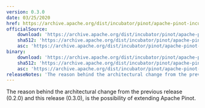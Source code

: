 ```yaml
---
version: 0.3.0
date: 03/25/2020
href: https://archive.apache.org/dist/incubator/pinot/apache-pinot-incubating-0.3.0/apache-pinot-incubating-0.3.0-bin.tar.gz
officialSource:
    download: 'https://archive.apache.org/dist/incubator/pinot/apache-pinot-incubating-0.3.0/apache-pinot-incubating-0.3.0-src.tar.gz'
    sha512: 'https://archive.apache.org/dist/incubator/pinot/apache-pinot-incubating-0.3.0/apache-pinot-incubating-0.3.0-src.tar.gz.sha512'
    asc: 'https://archive.apache.org/dist/incubator/pinot/apache-pinot-incubating-0.3.0/apache-pinot-incubating-0.3.0-src.tar.gz.asc'
binary:
    download: 'https://archive.apache.org/dist/incubator/pinot/apache-pinot-incubating-0.3.0/apache-pinot-incubating-0.3.0-bin.tar.gz'
    sha512: 'https://archive.apache.org/dist/incubator/pinot/apache-pinot-incubating-0.3.0/apache-pinot-incubating-0.3.0-bin.tar.gz.sha512'
    asc: 'https://archive.apache.org/dist/incubator/pinot/apache-pinot-incubating-0.3.0/apache-pinot-incubating-0.3.0-bin.tar.gz.asc'
releaseNotes: 'The reason behind the architectural change from the previous release (0.2.0) and this release (0.3.0), is the possibility of extending Apache Pinot.'
---
```


The reason behind the architectural change from the previous release (0.2.0) and this release (0.3.0), is the possibility of extending Apache Pinot.
